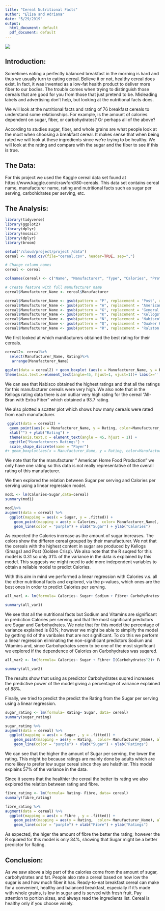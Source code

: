 ```yaml
---
title: "Cereal Nutritional Facts"
author: "Elisa and Adriana"
date: "5/29/2019"
output:
  html_document: default
  pdf_document: default
---
```



![](https://zdnet2.cbsistatic.com/hub/i/r/2016/02/18/b62c3b19-af75-4451-9e4f-18a21e1c542f/crop/770x483+0+59/resize/770xauto/bd7b7a0916927067f903d0f895a847c1/cereal.jpg)

## **Introduction:** 
Sometimes eating a perfectly balanced breakfast in the morning is hard and thus we usually turn to eating cereal. Believe it or not, healthy cereal does exist. In fact, it was invented as a low-fat health product to deliver more fiber to our bodies. The trouble comes when trying to distinguish those cereals that are good for you from those that just pretend to be. Misleading labels and advertising don't help, but looking at the nutritional facts does. 

We will look at the nutritional facts and rating of 76 breakfast cereals to understand some relationships. For example, is the amount of calories dependent on sugar, fiber, or carbohydrates? Or perhaps all of the above? 

According to studies sugar, fiber, and whole grains are what people look at the most when choosing a breakfast cereal. It makes sense that when being rated we will look at these ingredients since we're trying to be healthy. We will look at the rating and compare with the sugar and the fiber to see if this is true. 


## **The Data:**
For this project we used the Kaggle cereal data set found at https://www.kaggle.com/crawford/80-cereals. This data set contains cereal name, manufacturer name, rating and nutritional facts such as sugar per serving, carbohidrates per serving, etc.


## **The Analysis:**

```r
library(tidyverse)
library(ggplot2)
library(dplyr)
library(mosaic)
library(dplyr)
library(broom)
```


```r
setwd("/cloud/project/project /data")
cereal <- read.csv(file="cereal.csv", header=TRUE, sep=",")
```


```r
# Change column names
cereal <- cereal

colnames(cereal) <- c("Name", "Manufacturer", "Type", "Calories", "Protein", "Fat", "Sodium", "Fibre", "Carbohydrates", "Sugar", "Potassium", "Vitamins", "Shelf", "Weight", "Cups", "Rating")
```

```r
# Create feature with full manufacturer name
cereal$Manufacturer_Name <- cereal$Manufacturer

cereal$Manufacturer_Name <- gsub(pattern = "P", replacement = "Post", x = cereal$Manufacturer_Name)
cereal$Manufacturer_Name <- gsub(pattern = "A", replacement = "American H. F. P.", x = cereal$Manufacturer_Name)
cereal$Manufacturer_Name <- gsub(pattern = "G", replacement = "General Mills", x = cereal$Manufacturer_Name)
cereal$Manufacturer_Name <- gsub(pattern = "K", replacement = "Kellogs", x = cereal$Manufacturer_Name)
cereal$Manufacturer_Name <- gsub(pattern = "N", replacement = "Nabisco", x = cereal$Manufacturer_Name)
cereal$Manufacturer_Name <- gsub(pattern = "Q", replacement = "Quaker Oats", x = cereal$Manufacturer_Name)
cereal$Manufacturer_Name <- gsub(pattern = "R", replacement = "Ralston Purina", x = cereal$Manufacturer_Name)

```

We first looked at which manifacturers obtained the best rating for their cereals.

```r
cereal2<- cereal%>%
  select(Manufacturer_Name, Rating)%>%
   arrange(Manufacturer_Name)
  
ggplot(data = cereal2) + geom_boxplot (aes(x = Manufacturer_Name, y = Rating, color=Manufacturer_Name))+
theme(axis.text.x=element_text(angle=45, hjust=1, vjust=1))+ labs(x='')+ labs(y= 'Rating')
```

We can see that Nabisco obtained the highest ratings and that all the ratings for this manufacturer cereals were very high. We also note that in the Kellogs rating data there is am outliar very high rating for the cereal "All-Bran with Extra Fiber" which obtained a 93.7 rating.

We also plotted a scatter plot which shows how many cereals were rated from each manufacturer.

```r
 ggplot(data = cereal2) +
  geom_point(aes(x = Manufacturer_Name, y = Rating, color=Manufacturer_Name)) + 
  xlab("") + ylab("Rating") +
  theme(axis.text.x = element_text(angle = 45, hjust = 1)) + 
  ggtitle("Manufacturers Ratings") +
  scale_shape_discrete(name = "Payer")
#+ geom_boxplot(aes(x = Manufacturer_Name, y = Rating, color=Manufacturer_Name))
```

We note that for the manufacturer " American Home Food Production" we only have one rating so this data is not really representative of the overall rating of this manufacturer.

We then explored the relation between Sugar per serving and Calories per serving using a linear regression model.

```r
mod1 <- lm(Calories~Sugar,data=cereal)
summary(mod1)

mod1%>%
augment(data = cereal) %>%
  ggplot(mapping = aes(x = Sugar, y = .fitted)) +
    geom_point(mapping = aes(y = Calories,  color= Manufacturer_Name), alpha = 0.5) +
    geom_line(color = "purple") + xlab("Sugar") + ylab("Calories") 
```
As expected the Calories increase as the amount of sugar increases. The colors show the differen cereal grouped by their manufacturer. We not that the cereals with the highest content in sugar are produced by Kellogs (Smags) and Post (Golden Crisp). We also note that the R suqred for this model is 0.31 so only 31% of the variance in the data is explained by this model. This suggests we might need to add more independent variables to obtain a reliable model to predict Calories.

With this aim in mind we performed a linear regression with Calories v.s. all the other nutritional facts and explored, via the p-values, which ones are the best ones in order to predict Calories per serving.

```r
all_var1 <- lm(formula= Calories~ Sugar+ Sodium + Fibre+ Carbohydrates+ Fat+ Protein + Vitamins, data= cereal)

summary(all_var1)
```

We see that all the nutritional facts but Sodium and Vitamins are significant in prediction Calories per serving and that the most significant predictors are Sugar and Carbohydrates. We note that for this model the percentage of variance explained is 83%; however we might be able to simplify the model by getting rid of the varibales that are not significant.
To do this we perform a linear regression eliminating the non-significant predictors Sodium and Vitamins and, since Carbohydrates seem to be one of the most significant we explored if the dependence of Calories on Carbohydrates was suqared.

```r
all_var2 <- lm(formula= Calories~ Sugar + Fibre+ I(Carbohydrates^2)+ Fat+ Protein, data= cereal)

summary(all_var2)
```

 The results show that using as predictor Carbohydrates suqred increases the predictive power of the model giving a percentage of variance explained of 88%.
 
Finally, we tried to predict the predict the Rating from the Sugar per serving using a linear regression.

```r
sugar_rating <- lm(formula= Rating~ Sugar, data= cereal)
summary(sugar_rating)

sugar_rating %>%
augment(data = cereal) %>%
  ggplot(mapping = aes(x = Sugar , y = .fitted)) +
    geom_point(mapping = aes(y = Rating,  color= Manufacturer_Name), alpha = 0.5) +
    geom_line(color = "purple") + xlab("Sugar") + ylab("Ratings") 
```

We can see that the higher the amount of Sugar per serving, the lower the rating. This might be because ratings are mainly done by adults which are more likey to prefer low sugar cereal since they are helathier. This model explains 57% of the variance in the data.

Since it seems that the healthier the cereal the better its rating we also explored the relation between rating and fibre.

```r
fibre_rating <- lm(formula= Rating~ Fibre, data= cereal)
summary(fibre_rating)

fibre_rating %>%
augment(data = cereal) %>%
  ggplot(mapping = aes(x = Fibre , y = .fitted)) +
    geom_point(mapping = aes(y = Rating,  color= Manufacturer_Name), alpha = 0.5) +
    geom_line(color = "purple") + xlab("Fibre") + ylab("Ratings") 
```

As expected, the higer the amount of fibre the better the rating; however the R squared for this model is only 34%, showing that Sugar might be a better predictor for Rating.

## **Conclusion:**

As we saw above a big part of the calories come from the amount of sugar, carbohydrates and fat. People also rate a cereal based on how low the sugar is and how much fiber it has. Ready-to-eat breakfast cereal can make for a convenient, healthy and balanced breakfast, especially if it's made with whole grains, is low in sugar and is served with fresh fruit. Pay attention to portion sizes, and always read the ingredients list. Cereal is healthy only if you choose wisely. 

